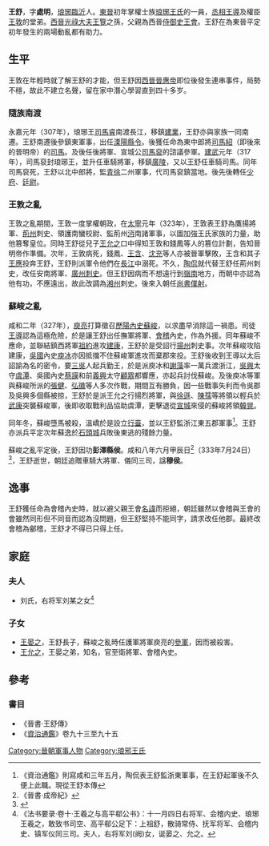 '''王舒'''{{BD|260年代||333年|7月24日|catIdx=W}}，字'''處明'''，[[琅琊|琅琊]][[臨沂|臨沂]]人。[[東晉|東晉]]初年掌權士族[[琅琊王氏|琅琊王氏]]的一員，[[丞相|丞相]][[王導|王導]]及權臣[[王敦|王敦]]的堂弟。[[西晉|西晉]][[光祿大夫|光祿大夫]][[王覽|王覽]]之孫，父親為西晉[[侍御史|侍御史]][[王會|王會]]。王舒在為東晉平定初年發生的兩場動亂都有助力。

== 生平 ==
王敦在年輕時就了解王舒的才能，但王舒因[[西晉|西晉]][[晉惠帝|晉惠帝]]即位後發生連串事件，局勢不穩，故此不建立名聲，留在家中潛心學習直到四十多岁。

=== 隨族南渡 ===
永嘉元年（307年），琅琊王[[司馬睿|司馬睿]]南渡長江，移鎮[[建業|建業]]，王舒亦與家族一同南遷。王舒南遷後參鎮東軍事，出任[[溧陽|溧陽]][[縣令|縣令]]。後獲任命為東中郎將[[司馬紹|司馬紹]]（即後來的晉明帝）的[[司馬|司馬]]。及後任後將軍、宣城公[[司马裒_(琅邪王)|司馬裒]]的諮議參軍。[[建武_(東晉)|建武]]元年（317年），司馬裒封琅琊王，並升任車騎將軍，移鎮[[廣陵|廣陵]]，又以王舒任車騎司馬。同年司馬裒死，王舒以北中郎將，監[[青州|青]][[徐州|徐]]二州軍事，代司馬裒鎮當地。後先後轉任[[少府|少府]]、[[廷尉|廷尉]]。

=== 王敦之亂 ===
{{main|王敦之亂}}
王敦之亂期間，王敦一度掌權朝政，在[[太宁_(晋)|太寧]]元年（323年），王敦表王舒為鷹揚將軍、[[荊州|荊州]]刺史、領護南蠻校尉、監荊州[[沔水|沔]]南諸軍事，以圖加強王氏家族的力量，助他篡奪皇位。同時王舒從兒子[[王允之|王允之]]口中得知王敦和錢鳳等人的篡位計劃，告知晉明帝作準備。次年，王敦病死，錢鳳、[[王含|王含]]、[[沈充|沈充]]等人亦被晉軍擊敗，王含和其子[[王應|王應]]投奔王舒，王舒則派軍令他們在[[長江|長江]]中溺死。不久，[[陶侃|陶侃]]就代替王舒任荊州刺史，改任安南將軍、[[廣州|廣州]][[刺史|刺史]]。但王舒因病而不想遠行到[[嶺南|嶺南]]地方，而朝中亦認為他有功，不應遠出，故此改調為[[湘州|湘州]]刺史。後來入朝任[[尚書僕射|尚書僕射]]。

=== 蘇峻之亂 ===
{{main|蘇峻之亂}}
咸和二年（327年），[[庾亮|庾亮]]打算徵召[[歷陽|歷陽]][[內史|內史]][[蘇峻|蘇峻]]，以求盡早消除這一禍患。司徒[[王導|王導]]認為這極危險，於是讓王舒出任撫軍將軍、[[會稽|會稽]]內史，作為外援。同年蘇峻不應命，並聯結鎮西將軍[[祖約|祖約]]進攻[[建康|建康]]，王舒於是受詔行[[揚州|揚州]]刺史事。次年蘇峻攻陷建康，[[吳國|吳國]]內史[[庾冰|庾冰]]亦因抵擋不住蘇峻軍進攻而棄郡來投。王舒後收到王導以太后詔諭為名的密令，要[[三吳|三吳]]人起兵勤王，於是派庾冰和[[謝藻|謝藻]]率一萬兵渡浙江，[[吳興|吳興]]太守[[虞潭|虞潭]]、吳國內史[[蔡謨|蔡謨]]和前[[義興|義興]]太守[[顧眾|顧眾]]都響應，亦起兵討伐蘇峻。及後庾冰等軍與蘇峻所派的[[張健|張健]]、[[弘徽|弘徽]]等人多次作戰，期間互有勝負，因一些戰事失利而令吳郡及吳興多個縣被掠，王舒於是派王允之行揚烈將軍，與[[徐遜|徐遜]]、[[陳孺|陳孺]]等將領以輕兵於[[武康|武康]]突襲蘇峻軍，後即收取戰利品協助虞潭，更擊退從[[宣城|宣城]]來侵的蘇峻將領[[韩晃_(晋朝)|韓晃]]。

同年冬，蘇峻墮馬被殺，溫嶠於是設立[[行臺|行臺]]，並以王舒監浙江東五郡軍事<ref>《資治通鑑》則寫咸和三年五月，陶侃表王舒監浙東軍事，在王舒起軍後不久便上此職。現從王舒本傳</ref>。王舒亦派兵平定次年蘇逸於[[石頭城|石頭城]]兵敗後東逃的殘餘力量。

蘇峻之亂平定後，王舒因功'''彭澤縣侯'''。咸和八年六月甲辰日<ref>《晉書·成帝紀》</ref>（333年7月24日）<ref>{{Cite web |url=http://sinocal.sinica.edu.tw/ |title=兩千年中西曆轉換 |accessdate=2010-07-10 |archive-date=2018-06-15 |archive-url=https://web.archive.org/web/20180615004633/http://sinocal.sinica.edu.tw/ |dead-url=yes }}</ref>，王舒逝世，朝廷追贈車騎大將軍、儀同三司，諡'''穆侯'''。

== 逸事 ==
王舒獲任命為會稽內史時，就以避父親王會[[名諱|名諱]]而拒絕，朝廷雖然以會稽與王會的會雖然同形但不同音而認為沒問題，但王舒堅持不能同字，請求改任他郡。最終改會稽為鄶稽，王舒才不得已只得上任。

==家庭==
===夫人===
*刘氏，右将军刘某之女<ref>《法书要录·卷十·王羲之与高平郗公书》：十一月四日右将军、会稽内史、琅琊王羲之，敢致书司空、高平郗公足下：上祖舒，散骑常侍、抚军将军、会稽内史、镇军仪同三司。夫人，右将军刘(阙)女，诞晏之、允之。</ref>

=== 子女 ===
*[[王晏之|王晏之]]，王舒長子，蘇峻之亂時任護軍將軍庾亮的[[參軍|參軍]]，因而被殺害。
*[[王允之|王允之]]，王晏之弟，知名，官至衛將軍、會稽內史。

==參考==
{{reflist}}
===書目===
*《晉書·王舒傳》
*《[[資治通鑑|資治通鑑]]》卷九十三至九十五
[[Category:晉朝軍事人物|Category:晉朝軍事人物]]
[[Category:琅邪王氏|Category:琅邪王氏]]